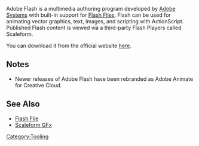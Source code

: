 Adobe Flash is a multimedia authoring program developed by [https://www.adobe.com/ Adobe Systems] with built-in support for [[Flash File]]s.
Flash can be used for animating vector graphics, text, images, and scripting with ActionScript.
Published Flash content is viewed via a third-party Flash Players called Scaleform.

You can download it from the official website [https://www.adobe.com/products/animate.html here].

== Notes ==
*Newer releases of Adobe Flash have been rebranded as Adobe Animate for Creative Cloud.

== See Also ==
*[[Flash File]]
*[https://en.wikipedia.org/wiki/Scaleform_GFx Scaleform GFx]


[[Category:Tooling]]
